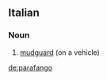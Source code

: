 ==Italian==

===Noun===
{{it-noun|parafang|m|o|hi}}

# [[mudguard]] (on a vehicle)

[[de:parafango]]